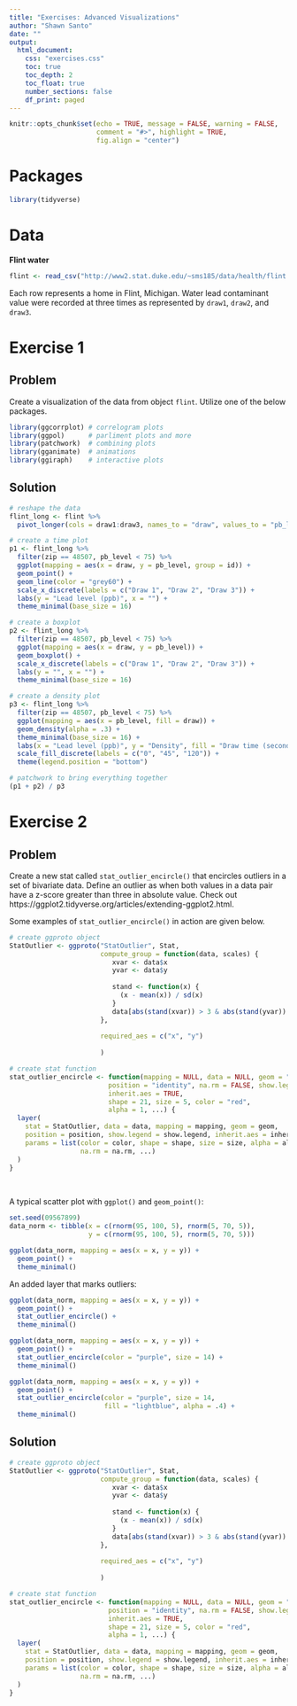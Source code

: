 ```yaml
---
title: "Exercises: Advanced Visualizations"
author: "Shawn Santo"
date: ""
output: 
  html_document:
    css: "exercises.css"
    toc: true
    toc_depth: 2
    toc_float: true
    number_sections: false
    df_print: paged
---
```


```r
knitr::opts_chunk$set(echo = TRUE, message = FALSE, warning = FALSE,
                      comment = "#>", highlight = TRUE,
                      fig.align = "center")
```

# Packages

```r
library(tidyverse)
```

# Data

**Flint water**

```r
flint <- read_csv("http://www2.stat.duke.edu/~sms185/data/health/flint.csv")
```

Each row represents a home in Flint, Michigan. Water lead contaminant
value were recorded at three times as represented by `draw1`, `draw2`, and
`draw3`.

# Exercise 1 {.tabset .tabset-fade .tabset-pills}

## Problem

Create a visualization of the data from object `flint`. Utilize one of the
below packages.

```r
library(ggcorrplot) # correlogram plots
library(ggpol)      # parliment plots and more
library(patchwork)  # combining plots
library(gganimate)  # animations
library(ggiraph)    # interactive plots
```

## Solution

```r
# reshape the data
flint_long <- flint %>% 
  pivot_longer(cols = draw1:draw3, names_to = "draw", values_to = "pb_level")

# create a time plot
p1 <- flint_long %>% 
  filter(zip == 48507, pb_level < 75) %>% 
  ggplot(mapping = aes(x = draw, y = pb_level, group = id)) +
  geom_point() +
  geom_line(color = "grey60") +
  scale_x_discrete(labels = c("Draw 1", "Draw 2", "Draw 3")) +
  labs(y = "Lead level (ppb)", x = "") +
  theme_minimal(base_size = 16)

# create a boxplot
p2 <- flint_long %>% 
  filter(zip == 48507, pb_level < 75) %>% 
  ggplot(mapping = aes(x = draw, y = pb_level)) +
  geom_boxplot() +
  scale_x_discrete(labels = c("Draw 1", "Draw 2", "Draw 3")) +
  labs(y = "", x = "") +
  theme_minimal(base_size = 16)

# create a density plot
p3 <- flint_long %>% 
  filter(zip == 48507, pb_level < 75) %>% 
  ggplot(mapping = aes(x = pb_level, fill = draw)) +
  geom_density(alpha = .3) +
  theme_minimal(base_size = 16) +
  labs(x = "Lead level (ppb)", y = "Density", fill = "Draw time (seconds)") +
  scale_fill_discrete(labels = c("0", "45", "120")) +
  theme(legend.position = "bottom") 

# patchwork to bring everything together
(p1 + p2) / p3
```

# Exercise 2 {.tabset .tabset-fade .tabset-pills}

## Problem

Create a new stat called `stat_outlier_encircle()` that encircles outliers in 
a set of bivariate data. Define an outlier as when both values in a data pair
have a z-score greater than three in absolute value. Check out
https://ggplot2.tidyverse.org/articles/extending-ggplot2.html.

Some examples of `stat_outlier_encircle()` in action are given below.

```r
# create ggproto object
StatOutlier <- ggproto("StatOutlier", Stat,
                       compute_group = function(data, scales) {
                          xvar <- data$x
                          yvar <- data$y
                          
                          stand <- function(x) {
                            (x - mean(x)) / sd(x)
                          }
                          data[abs(stand(xvar)) > 3 & abs(stand(yvar)) > 3, , drop = FALSE]
                       },
                       
                       required_aes = c("x", "y")
                       
                       )

# create stat function
stat_outlier_encircle <- function(mapping = NULL, data = NULL, geom = "point",
                         position = "identity", na.rm = FALSE, show.legend = NA, 
                         inherit.aes = TRUE,
                         shape = 21, size = 5, color = "red",
                         alpha = 1, ...) {
  layer(
    stat = StatOutlier, data = data, mapping = mapping, geom = geom, 
    position = position, show.legend = show.legend, inherit.aes = inherit.aes,
    params = list(color = color, shape = shape, size = size, alpha = alpha, 
                  na.rm = na.rm, ...)
  )
}
```

<br/>

A typical scatter plot with `ggplot()` and `geom_point()`:

```r
set.seed(09567899)
data_norm <- tibble(x = c(rnorm(95, 100, 5), rnorm(5, 70, 5)), 
                    y = c(rnorm(95, 100, 5), rnorm(5, 70, 5)))

ggplot(data_norm, mapping = aes(x = x, y = y)) +
  geom_point() +
  theme_minimal()
```

An added layer that marks outliers:

```r
ggplot(data_norm, mapping = aes(x = x, y = y)) +
  geom_point() +
  stat_outlier_encircle() +
  theme_minimal()
```

```r
ggplot(data_norm, mapping = aes(x = x, y = y)) +
  geom_point() +
  stat_outlier_encircle(color = "purple", size = 14) +
  theme_minimal()
```

```r
ggplot(data_norm, mapping = aes(x = x, y = y)) +
  geom_point() +
  stat_outlier_encircle(color = "purple", size = 14, 
                        fill = "lightblue", alpha = .4) +
  theme_minimal()
```

## Solution

```r
# create ggproto object
StatOutlier <- ggproto("StatOutlier", Stat,
                       compute_group = function(data, scales) {
                          xvar <- data$x
                          yvar <- data$y
                          
                          stand <- function(x) {
                            (x - mean(x)) / sd(x)
                          }
                          data[abs(stand(xvar)) > 3 & abs(stand(yvar)) > 3, , drop = FALSE]
                       },
                       
                       required_aes = c("x", "y")
                       
                       )

# create stat function
stat_outlier_encircle <- function(mapping = NULL, data = NULL, geom = "point",
                         position = "identity", na.rm = FALSE, show.legend = NA, 
                         inherit.aes = TRUE,
                         shape = 21, size = 5, color = "red",
                         alpha = 1, ...) {
  layer(
    stat = StatOutlier, data = data, mapping = mapping, geom = geom, 
    position = position, show.legend = show.legend, inherit.aes = inherit.aes,
    params = list(color = color, shape = shape, size = size, alpha = alpha, 
                  na.rm = na.rm, ...)
  )
}
```

